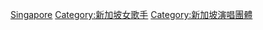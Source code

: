 [[Category:各國籍女子演唱團體|Singapore]]
[[Category:新加坡女歌手|Category:新加坡女歌手]]
[[Category:新加坡演唱團體|Category:新加坡演唱團體]]